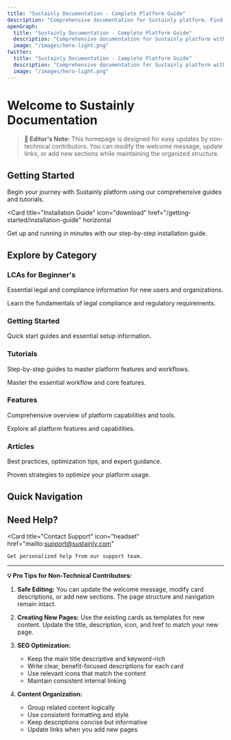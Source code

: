 ```yaml
---
title: "Sustainly Documentation - Complete Platform Guide"
description: "Comprehensive documentation for Sustainly platform. Find guides, tutorials, features, and best practices to help you succeed with sustainability management and compliance tools."
openGraph:
  title: "Sustainly Documentation - Complete Platform Guide"
  description: "Comprehensive documentation for Sustainly platform with guides, tutorials, and best practices"
  image: "/images/hero-light.png"
twitter:
  title: "Sustainly Documentation - Complete Platform Guide"
  description: "Comprehensive documentation for Sustainly platform with guides, tutorials, and best practices"
  image: "/images/hero-light.png"
---
```


# Welcome to Sustainly Documentation

> **📝 Editor's Note:** This homepage is designed for easy updates by non-technical contributors. You can modify the welcome message, update links, or add new sections while maintaining the organized structure.

## Getting Started

Begin your journey with Sustainly platform using our comprehensive guides and tutorials.

<Card
  title="Installation Guide"
  icon="download"
  href="/getting-started/installation-guide"
  horizontal
>
  Get up and running in minutes with our step-by-step installation guide.
</Card>

## Explore by Category

### LCAs for Beginner's

Essential legal and compliance information for new users and organizations.

<Columns cols={2}>
  <Card
    title="Legal Compliance Overview"
    icon="shield-check"
    href="/lcas-for-beginners/legal-compliance-overview"
  >
    Learn the fundamentals of legal compliance and regulatory requirements.
  </Card>

</Columns>

### Getting Started

Quick start guides and essential setup information.

<Columns cols={2}>

</Columns>

### Tutorials

Step-by-step guides to master platform features and workflows.

<Columns cols={2}>
  <Card
    title="Basic Workflow"
    icon="play"
    href="/tutorials/basic-workflow"
  >
    Master the essential workflow and core features.
  </Card>

</Columns>

### Features

Comprehensive overview of platform capabilities and tools.

<Columns cols={2}>
  <Card
    title="Feature Overview"
    icon="grid"
    href="/features/feature-overview"
  >
    Explore all platform features and capabilities.
  </Card>

</Columns>

### Articles

Best practices, optimization tips, and expert guidance.

<Columns cols={2}>
  <Card
    title="Best Practices Guide"
    icon="lightbulb"
    href="/articles/best-practices-guide"
  >
    Proven strategies to optimize your platform usage.
  </Card>

</Columns>

## Quick Navigation



## Need Help?

  <Card
    title="Contact Support"
    icon="headset"
    href="mailto:support@sustainly.com"
  >
    Get personalized help from our support team.
  </Card>

---

**💡 Pro Tips for Non-Technical Contributors:**

1. **Safe Editing:** You can update the welcome message, modify card descriptions, or add new sections. The page structure and navigation remain intact.

2. **Creating New Pages:** Use the existing cards as templates for new content. Update the title, description, icon, and href to match your new page.

3. **SEO Optimization:** 
   - Keep the main title descriptive and keyword-rich
   - Write clear, benefit-focused descriptions for each card
   - Use relevant icons that match the content
   - Maintain consistent internal linking

4. **Content Organization:** 
   - Group related content logically
   - Use consistent formatting and style
   - Keep descriptions concise but informative
   - Update links when you add new pages
